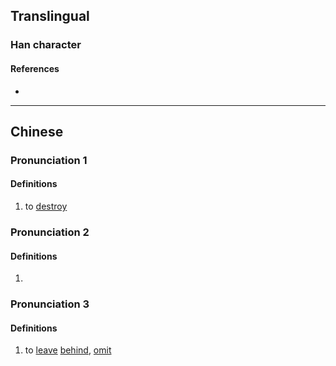 {{character info}}
==Translingual==

===Han character===
{{Han char|rn=64|rad=手|as=16|sn=19|four=|canj=QDLC|ids=⿰扌賴}}

====References====
* {{Han ref|kx=0462.320|dkj=12961|dj=0811.320|hdz=31982.070|uh=650B|ud=25867}}

----
==Chinese==
{{zh-forms}}

===Pronunciation 1===
{{zh-pron
|m=là
|mc=y
|oc=3
|cat=v
}}

====Definitions====
{{zh-hanzi}}

# to [[destroy]]
===Pronunciation 2===
{{zh-pron
|m=lài
|oc=1
|cat=v
}}

====Definitions====
{{zh-hanzi}}

# {{zh-only|把攋}}
===Pronunciation 3===
{{zh-pron
|c=laai6
|cat=v
}}

====Definitions====
{{zh-hanzi}}

# {{lb|zh|Cantonese}} to [[leave]] [[behind]], [[omit]]

{{attention|zh|merge pronunciation 2&3? What is oc pronunciation 2?}}
